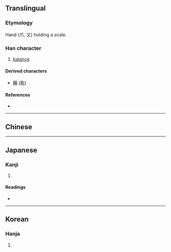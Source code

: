 {{also|尔}}
{{character info/new}}
==Translingual==

===Etymology===
Hand (爪, 又) holding a scale.
{{Han etym}}

===Han character===
{{Han char|rn=87|rad=爪|as=05|sn=9|four=|canj=BGB|ids=⿱爫冉}}

# [[balance]]

====Derived characters====
* [[稱]] ([[称]])

====References====
* {{Han ref|kx=0689.030|dkj=19671|dj=1102.070|hdz=32032.050|uh=722F|ud=29231}}

----

==Chinese==
{{zh-see|稱|a}}

----

==Japanese==

===Kanji===
{{ja-kanji|grade=|rs=爪05}}

# {{defn|lang=ja|sort=爪05}}

====Readings====
* {{ja-readings|on=[[しょう]] (shō)|kun=[[となへ]] (tonahe), [[あげる]] (ageru)}}

----

==Korean==

===Hanja===
{{ko-hanja|hangeul=칭|rv=ching|mr=ch'ing}}

# {{defn|lang=ko|sort=爪05}}